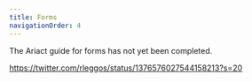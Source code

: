 ```yaml
---
title: Forms
navigationOrder: 4
---
```


The Ariact guide for forms has not yet been completed.

https://twitter.com/rleggos/status/1376576027544158213?s=20
